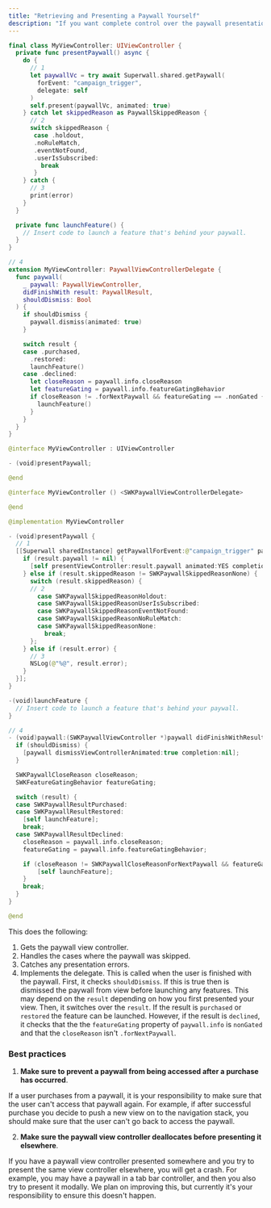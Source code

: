 ```yaml
---
title: "Retrieving and Presenting a Paywall Yourself"
description: "If you want complete control over the paywall presentation process, you can use `getPaywall(forEvent:params:paywallOverrides:delegate:)`. This returns the `UIViewController` subclass `PaywallViewController`, which you can then present however you like. The following is code is how you'd mimic [register](/docs/feature-gating):"
---
```


```Swift Swift
final class MyViewController: UIViewController {
  private func presentPaywall() async {
    do {
      // 1
  	  let paywallVc = try await Superwall.shared.getPaywall(
        forEvent: "campaign_trigger",
        delegate: self
      )
   	  self.present(paywallVc, animated: true)
    } catch let skippedReason as PaywallSkippedReason {
      // 2
      switch skippedReason {
       case .holdout,
       .noRuleMatch,
       .eventNotFound,
       .userIsSubscribed:
         break
       }
    } catch {
      // 3
      print(error)
    }
  }

  private func launchFeature() {
    // Insert code to launch a feature that's behind your paywall.
  }
}

// 4
extension MyViewController: PaywallViewControllerDelegate {
  func paywall(
    _ paywall: PaywallViewController,
    didFinishWith result: PaywallResult,
    shouldDismiss: Bool
  ) {
    if shouldDismiss {
      paywall.dismiss(animated: true)
    }

    switch result {
    case .purchased,
      .restored:
      launchFeature()
    case .declined:
      let closeReason = paywall.info.closeReason
      let featureGating = paywall.info.featureGatingBehavior
      if closeReason != .forNextPaywall && featureGating == .nonGated {
        launchFeature()
      }
    }
  }
}
```

```Swift Objective-C
@interface MyViewController : UIViewController

- (void)presentPaywall;

@end

@interface MyViewController () <SWKPaywallViewControllerDelegate>

@end

@implementation MyViewController

- (void)presentPaywall {
  // 1
  [[Superwall sharedInstance] getPaywallForEvent:@"campaign_trigger" params:nil paywallOverrides:nil delegate:self completion:^(SWKGetPaywallResult * _Nonnull result) {
    if (result.paywall != nil) {
      [self presentViewController:result.paywall animated:YES completion:nil];
    } else if (result.skippedReason != SWKPaywallSkippedReasonNone) {
      switch (result.skippedReason) {
      // 2
        case SWKPaywallSkippedReasonHoldout:
        case SWKPaywallSkippedReasonUserIsSubscribed:
        case SWKPaywallSkippedReasonEventNotFound:
        case SWKPaywallSkippedReasonNoRuleMatch:
        case SWKPaywallSkippedReasonNone:
          break;
      };
    } else if (result.error) {
      // 3
      NSLog(@"%@", result.error);
    }
  }];
}

-(void)launchFeature {
  // Insert code to launch a feature that's behind your paywall.
}

// 4
- (void)paywall:(SWKPaywallViewController *)paywall didFinishWithResult:(enum SWKPaywallResult)result shouldDismiss:(BOOL)shouldDismiss {
  if (shouldDismiss) {
    [paywall dismissViewControllerAnimated:true completion:nil];
  }

  SWKPaywallCloseReason closeReason;
  SWKFeatureGatingBehavior featureGating;

  switch (result) {
  case SWKPaywallResultPurchased:
  case SWKPaywallResultRestored:
    [self launchFeature];
    break;
  case SWKPaywallResultDeclined:
    closeReason = paywall.info.closeReason;
    featureGating = paywall.info.featureGatingBehavior;

    if (closeReason != SWKPaywallCloseReasonForNextPaywall && featureGating == SWKFeatureGatingBehaviorNonGated) {
        [self launchFeature];
    }
    break;
  }
}

@end
```

This does the following:

1. Gets the paywall view controller.
2. Handles the cases where the paywall was skipped.
3. Catches any presentation errors.
4. Implements the delegate. This is called when the user is finished with the paywall. First, it checks `shouldDismiss`. If this is true then is dismissed the paywall from view before launching any features. This may depend on the `result` depending on how you first presented your view. Then, it switches over the `result`. If the result is `purchased` or `restored` the feature can be launched. However, if the result is `declined`, it checks that the the `featureGating` property of `paywall.info` is `nonGated` and that the `closeReason` isn't `.forNextPaywall`.

### Best practices

1. **Make sure to prevent a paywall from being accessed after a purchase has occurred**.

If a user purchases from a paywall, it is your responsibility to make sure that the user can't access that paywall again. For example, if after successful purchase you decide to push a new view on to the navigation stack, you should make sure that the user can't go back to access the paywall.

2. **Make sure the paywall view controller deallocates before presenting it elsewhere**.

If you have a paywall view controller presented somewhere and you try to present the same view controller elsewhere, you will get a crash. For example, you may have a paywall in a tab bar controller, and then you also try to present it modally. We plan on improving this, but currently it's your responsibility to ensure this doesn't happen.